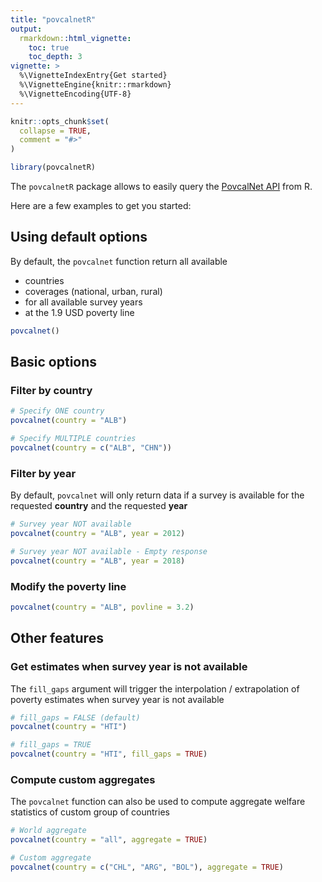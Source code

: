 ---
title: "povcalnetR"
output: 
  rmarkdown::html_vignette:
    toc: true
    toc_depth: 3
vignette: >
  %\VignetteIndexEntry{Get started}
  %\VignetteEngine{knitr::rmarkdown}
  %\VignetteEncoding{UTF-8}
---

```{r, include = FALSE}
knitr::opts_chunk$set(
  collapse = TRUE,
  comment = "#>"
)
```

```{r setup}
library(povcalnetR)
```
The `povcalnetR` package allows to easily query the [PovcalNet API](http://iresearch.worldbank.org/PovcalNet/docs/PovcalNet%20API.pdf) from R.

Here are a few examples to get you started:

## Using default options
By default, the `povcalnet` function return all available  

- countries  
- coverages (national, urban, rural)  
- for all available survey years  
- at the 1.9 USD poverty line  

```{r message=FALSE, warning=FALSE}
povcalnet()
```

## Basic options

### Filter by country
```{r, warning=FALSE, message=FALSE}
# Specify ONE country
povcalnet(country = "ALB")

# Specify MULTIPLE countries
povcalnet(country = c("ALB", "CHN"))
```

### Filter by year
By default, `povcalnet` will only return data if a survey is available for the
requested __country__ and the requested __year__
```{r, warning=FALSE, message=FALSE}
# Survey year NOT available
povcalnet(country = "ALB", year = 2012)

# Survey year NOT available - Empty response
povcalnet(country = "ALB", year = 2018)
```

### Modify the poverty line
```{r, warning=FALSE, message=FALSE}
povcalnet(country = "ALB", povline = 3.2)
```

## Other features

### Get estimates when survey year is not available
The `fill_gaps` argument will trigger the interpolation / extrapolation of 
poverty estimates when survey year is not available

```{r, warning=FALSE, message=FALSE}
# fill_gaps = FALSE (default)
povcalnet(country = "HTI")

# fill_gaps = TRUE
povcalnet(country = "HTI", fill_gaps = TRUE)
```

### Compute custom aggregates
The `povcalnet` function can also be used to compute aggregate welfare statistics
of custom group of countries

```{r, warning=FALSE, message=FALSE}
# World aggregate
povcalnet(country = "all", aggregate = TRUE)

# Custom aggregate
povcalnet(country = c("CHL", "ARG", "BOL"), aggregate = TRUE)
```

